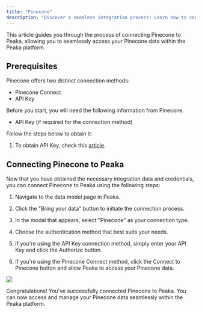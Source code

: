 ```yaml
---
title: "Pinecone"
description: "Discover a seamless integration process! Learn how to connect Pinecone to Peaka effortlessly for streamlined transactions."
---
```


This article guides you through the process of connecting Pinecone to Peaka, allowing you to seamlessly access your Pinecone data within the Peaka platform.

## Prerequisites

Pinecone offers two distinct connection methods:

- Pinecone Connect
- API Key

Before you start, you will need the following information from Pinecone.

- API Key (if required for the connection method)

Follow the steps below to obtain it:

1. To obtain API Key, check this [article](https://docs.pinecone.io/guides/get-started/authentication).

## Connecting Pinecone to Peaka

Now that you have obtained the necessary integration data and credentials, you can connect Pinecone to Peaka using the following steps:

1. Navigate to the data model page in Peaka.

2. Click the "Bring your data" button to initiate the connection process.

3. In the modal that appears, select "Pinecone" as your connection type.

4. Choose the authentication method that best suits your needs.

5. If you're using the API Key connection method, simply enter your API Key and click the Authorize button.

6. If you're using the Pinecone Connect method, click the Connect to Pinecone button and allow Peaka to access your Pinecone data.

<img src="https://cdn.peaka.com/integrations/pinecone-1.png" />

Congratulations! You've successfully connected Pinecone to Peaka. You can now access and manage your Pinecone data seamlessly within the Peaka platform.
